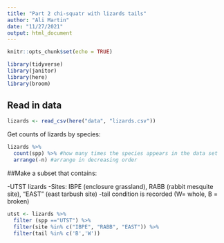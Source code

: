 ```yaml
---
title: "Part 2 chi-squatr with lizards tails"
author: "Ali Martin"
date: "11/27/2021"
output: html_document
---
```


```r
knitr::opts_chunk$set(echo = TRUE)

library(tidyverse)
library(janitor)
library(here)
library(broom)
```

## Read in data

```r
lizards <- read_csv(here("data", "lizards.csv"))
```

Get counts of lizards by species:

```r
lizards %>% 
  count(spp) %>% #how many times the species appears in the data set
  arrange(-n) #arrange in decreasing order
```

##Make a subset that contains:

-UTST lizards
-Sites: IBPE (enclosure grassland), RABB (rabbit mesquite site), "EAST" (east tarbush site)
-tail condition is recorded (W= whole, B = broken)

```r
utst <- lizards %>% 
  filter (spp =="UTST") %>% 
  filter(site %in% c("IBPE", "RABB", "EAST")) %>% 
  filter(tail %in% c('B','W'))

```

